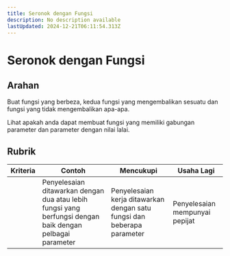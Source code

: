 ```yaml
---
title: Seronok dengan Fungsi
description: No description available
lastUpdated: 2024-12-21T06:11:54.313Z
---
```


# Seronok dengan Fungsi

## Arahan

Buat fungsi yang berbeza, kedua fungsi yang mengembalikan sesuatu dan fungsi yang tidak mengembalikan apa-apa.

Lihat apakah anda dapat membuat fungsi yang memiliki gabungan parameter dan parameter dengan nilai lalai.

## Rubrik

| Kriteria | Contoh                                                                             | Mencukupi                                                         | Usaha Lagi |
| -------- | -------------------------------------------------------------------------------------- | ---------------------------------------------------------------- | ----------------- |
|          | Penyelesaian ditawarkan dengan dua atau lebih fungsi yang berfungsi dengan baik dengan pelbagai parameter | Penyelesaian kerja ditawarkan dengan satu fungsi dan beberapa parameter | Penyelesaian mempunyai pepijat |
